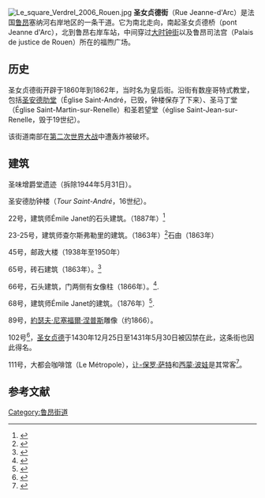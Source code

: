 [[File:Le_square_Verdrel_2006_Rouen.jpg|thumb]]
'''圣女贞德街'''（Rue Jeanne-d'Arc）是法国[[鲁昂|鲁昂]]塞纳河右岸地区的一条干道。它为南北走向，南起圣女贞德桥（pont Jeanne d'Arc），北到鲁昂右岸车站，中间穿过[[大时钟街|大时钟街]]以及鲁昂司法宫（Palais de justice de Rouen）所在的福煦广场。

== 历史 ==
圣女贞德街开辟于1860年到1862年，当时名为皇后街。沿街有数座哥特式教堂，包括[[圣安德肋堂_(鲁昂)|圣安德肋堂]]（Église Saint-André，已毁，钟楼保存了下来）、圣马丁堂（Église Saint-Martin-sur-Renelle）和圣若望堂（église Saint-Jean-sur-Renelle，毁于19世纪）。

该街道南部在[[第二次世界大战|第二次世界大战]]中遭轰炸被破坏。

== 建筑 ==
圣味增爵堂遗迹（拆除1944年5月31日）。 

圣安德肋钟楼（''Tour Saint-André''，16世纪）。

22号，建筑师Émile Janet的石头建筑。（1887年）<ref>{{Cite web |url=http://www.culture.gouv.fr/public/mistral/merimee_fr?ACTION=CHERCHER&FIELD_1=REF&VALUE_1=IA00022309 |title=IA00022309 |accessdate=2011-08-05 |archive-date=2019-05-07 |archive-url=https://web.archive.org/web/20190507221736/http://www2.culture.gouv.fr/public/mistral/merimee_fr%3FACTION%3DCHERCHER%26FIELD_1%3DREF%26VALUE_1%3DIA00022309 |dead-url=no }}</ref> 

23-25号，建筑师查尔斯弗勒里的建筑。（1863年）<ref>{{Cite web |url=http://www.culture.gouv.fr/public/mistral/merimee_fr?ACTION=CHERCHER&FIELD_1=REF&VALUE_1=IA00022303 |title=IA00022303 |accessdate=2011-08-05 |archive-date=2019-05-07 |archive-url=https://web.archive.org/web/20190507225953/http://www2.culture.gouv.fr/public/mistral/merimee_fr%3FACTION%3DCHERCHER%26FIELD_1%3DREF%26VALUE_1%3DIA00022303 |dead-url=no }}</ref>石由（1863年）

45号，邮政大楼（1938年至1950年）

65号，砖石建筑（1863年）。<ref>{{Cite web |url=http://www.culture.gouv.fr/public/mistral/merimee_fr?ACTION=CHERCHER&FIELD_1=REF&VALUE_1=IA00022306 |title=IA00022306 |accessdate=2011-08-05 |archive-date=2019-05-07 |archive-url=https://web.archive.org/web/20190507232556/http://www2.culture.gouv.fr/public/mistral/merimee_fr%3FACTION%3DCHERCHER%26FIELD_1%3DREF%26VALUE_1%3DIA00022306 |dead-url=no }}</ref>

66号，石头建筑，门两侧有女像柱（1866年）。<ref>{{Cite web |url=http://www.culture.gouv.fr/public/mistral/merimee_fr?ACTION=CHERCHER&FIELD_1=REF&VALUE_1=IA00022310 |title=IA00022310 |accessdate=2011-08-05 |archive-date=2019-05-07 |archive-url=https://web.archive.org/web/20190507232534/http://www2.culture.gouv.fr/public/mistral/merimee_fr%3FACTION%3DCHERCHER%26FIELD_1%3DREF%26VALUE_1%3DIA00022310 |dead-url=no }}</ref>.

68号，建筑师Émile Janet的建筑。（1876年）<ref>{{Cite web |url=http://www.culture.gouv.fr/public/mistral/merimee_fr?ACTION=CHERCHER&FIELD_1=REF&VALUE_1=IA00022311 |title=IA00022311 |accessdate=2011-08-05 |archive-date=2019-05-07 |archive-url=https://web.archive.org/web/20190507232609/http://www2.culture.gouv.fr/public/mistral/merimee_fr%3FACTION%3DCHERCHER%26FIELD_1%3DREF%26VALUE_1%3DIA00022311 |dead-url=no }}</ref>.

89号，[[約瑟夫·尼塞福爾·涅普斯|約瑟夫·尼塞福爾·涅普斯]]雕像（约1866）。 

102号<ref>{{Cite web |url=http://www.culture.gouv.fr/public/mistral/merimee_fr?ACTION=CHERCHER&FIELD_1=REF&VALUE_1=IA00022313 |title=IA00022313 |accessdate=2011-08-05 |archive-date=2019-05-07 |archive-url=https://web.archive.org/web/20190507221734/http://www2.culture.gouv.fr/public/mistral/merimee_fr%3FACTION%3DCHERCHER%26FIELD_1%3DREF%26VALUE_1%3DIA00022313 |dead-url=no }}</ref>，[[圣女贞德|圣女贞德]]于1430年12月25日至1431年5月30日被囚禁在此，这条街也因此得名。

111号，大都会咖啡馆（Le Métropole），[[让-保罗·萨特|让-保罗·萨特]]和[[西蒙·波娃|西蒙·波娃]]是其常客<ref>{{Cite web |url=http://www.culture.gouv.fr/public/mistral/merimee_fr?ACTION=CHERCHER&FIELD_1=REF&VALUE_1=IA00022308 |title=IA00022308 |accessdate=2011-08-05 |archive-date=2019-05-07 |archive-url=https://web.archive.org/web/20190507232611/http://www2.culture.gouv.fr/public/mistral/merimee_fr%3FACTION%3DCHERCHER%26FIELD_1%3DREF%26VALUE_1%3DIA00022308 |dead-url=no }}</ref>。

== 参考文献 ==
{{references}}

[[Category:鲁昂街道|Category:鲁昂街道]]